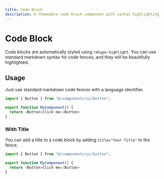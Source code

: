 ```yaml
---
title: Code Block
description: A themeable code block component with syntax highlighting.
---
```


# Code Block

Code blocks are automatically styled using `rehype-highlight`. You can use standard markdown syntax for code fences, and they will be beautifully highlighted.

## Usage

Just use standard markdown code fences with a language identifier.

```javascript
import { Button } from "@/components/ui/button";

export function MyComponent() {
  return <Button>Click me</Button>
}
```

### With Title

You can add a title to a code block by adding `title="Your Title"` to the fence.

```javascript title="components/MyComponent.tsx"
import { Button } from "@/components/ui/button";

export function MyComponent() {
  return <Button>Click me</Button>
}
```

